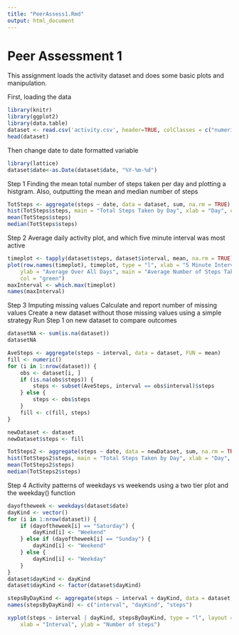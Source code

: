 ```yaml
---
title: "PeerAssess1.Rmd"
output: html_document
---
```

Peer Assessment 1
=================

This assignment loads the activity dataset and does some basic plots and manipulation.

First, loading the data

```r
library(knitr)
library(ggplot2)
library(data.table)
dataset <- read.csv('activity.csv', header=TRUE, colClasses = c("numeric", "character","numeric"))
head(dataset)
```

Then change date to date formatted variable
```r
library(lattice)
dataset$date<-as.Date(dataset$date, "%Y-%m-%d")
```

Step 1 Finding the mean total number of steps taken per day and plotting a histgram.
Also, outputting the mean and median number of steps
```r
TotSteps <- aggregate(steps ~ date, data = dataset, sum, na.rm = TRUE)
hist(TotSteps$steps, main = "Total Steps Taken by Day", xlab = "Day", col = "blue")
mean(TotSteps$steps)
median(TotSteps$steps)
```

Step 2 Average daily activity plot, and which five minute interval was most active
```r
timeplot <- tapply(dataset$steps, dataset$interval, mean, na.rm = TRUE)
plot(row.names(timeplot), timeplot, type = "l", xlab = "5 Minute Intervals", 
    ylab = "Average Over All Days", main = "Average Number of Steps Taken", 
    col = "green")
maxInterval <- which.max(timeplot)
names(maxInterval)
```

Step 3 Imputing missing values 
Calculate and report number of missing values
Create a new dataset without those missing values using a simple strategy
Run Step 1 on new dataset to compare outcomes
```r
datasetNA <- sum(is.na(dataset))
datasetNA

AveSteps <- aggregate(steps ~ interval, data = dataset, FUN = mean)
fill <- numeric()
for (i in 1:nrow(dataset)) {
    obs <- dataset[i, ]
    if (is.na(obs$steps)) {
        steps <- subset(AveSteps, interval == obs$interval)$steps
    } else {
        steps <- obs$steps
    }
    fill <- c(fill, steps)
}

newDataset <- dataset
newDataset$steps <- fill

TotSteps2 <- aggregate(steps ~ date, data = newDataset, sum, na.rm = TRUE)
hist(TotSteps2$steps, main = "Total Steps Taken by Day", xlab = "Day", col = "red")
mean(TotSteps2$steps)
median(TotSteps2$steps)
```

Step 4 Activity patterns of weekdays vs weekends using a two tier plot and the weekday() function
```r
dayoftheweek <- weekdays(dataset$date)
dayKind <- vector()
for (i in 1:nrow(dataset)) {
    if (dayoftheweek[i] == "Saturday") {
        dayKind[i] <- "Weekend"
    } else if (dayoftheweek[i] == "Sunday") {
        dayKind[i] <- "Weekend"
    } else {
        dayKind[i] <- "Weekday"
    }
}
dataset$dayKind <- dayKind
dataset$dayKind <- factor(dataset$dayKind)

stepsByDayKind <- aggregate(steps ~ interval + dayKind, data = dataset, mean)
names(stepsByDayKind) <- c("interval", "dayKind", "steps")

xyplot(steps ~ interval | dayKind, stepsByDayKind, type = "l", layout = c(1, 2), 
    xlab = "Interval", ylab = "Number of steps")
```

